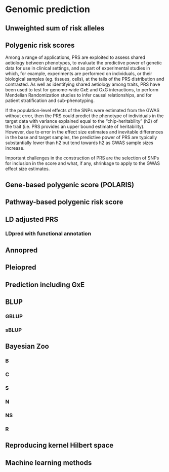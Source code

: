 # Genomic prediction

## Unweighted sum of risk alleles

## Polygenic risk scores

Among a range of applications, PRS are exploited to assess shared aetiology between phenotypes, to evaluate the predictive power of genetic data for use in clinical settings, and as part of experimental studies in which, for example, experiments are performed on individuals, or their biological samples (eg. tissues, cells), at the tails of the PRS distribution and contrasted.
As well as identifying shared aetiology among traits, PRS have been used to test for genome-wide GxE and GxG interactions, to perform Mendelian Randomization studies to infer causal relationships, and for patient stratification and sub-phenotyping.

If the population-level effects of the SNPs were estimated from the GWAS without error, then the PRS could predict the phenotype of individuals in the target data with variance explained equal to the “chip-heritability” (h2) of the trait (i.e. PRS provides an upper bound estimate of heritability). However, due to error in the effect size estimates and inevitable differences in the base and target samples, the predictive power of PRS are typically substantially lower than h2 but tend towards h2 as GWAS sample sizes increase.

Important challenges in the construction of PRS are the selection of SNPs for inclusion in the score and what, if any, shrinkage to apply to the GWAS effect size estimates.


## Gene-based polygenic score (POLARIS)

## Pathway-based polygenic risk score

## LD adjusted PRS

### LDpred with functional annotation

## Annopred

## Pleiopred

## Prediction including GxE

## BLUP

### GBLUP

### sBLUP

## Bayesian Zoo

### B

### C

### S

### N

### NS

### R

## Reproducing kernel Hilbert space

## Machine learning methods

